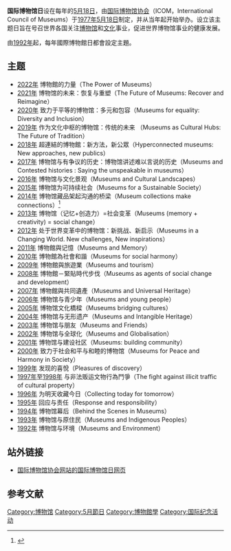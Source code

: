 {{Infobox holiday
| holiday_name = [[国际博物馆日|国际博物馆日]]
| official_name = 国际博物馆日<br />{{lang|en|International Museum Day}}
| image = 
| caption = 
| longtype = [[国际|国际]][[主题日|主题日]]
| date = [[5月18日|5月18日]]
| significance = 号召各界关注[[博物馆|博物馆]]和[[文化产业|文化产业]]，促进博物馆产业的健康发展
| type = international
| website = [https://icom.museum/en/our-actions/events/international-museum-day/ ICOM.museum]
}}
'''国际博物馆日'''设在每年的[[5月18日|5月18日]]，由[[国际博物馆协会|国际博物馆协会]]（ICOM，International Council of Museums）于[[1977年|1977年]][[5月18日|5月18日]]制定，并从当年起开始举办。设立该主题日旨在号召世界各国关注[[博物馆|博物馆]]和[[文化|文化]]事业，促进世界博物馆事业的健康发展。

由[[1992年|1992年]]起，每年國際博物館日都會設定主題。

==主题==
*[[2022年|2022年]] 博物館的力量（The Power of Museums）
*[[2021年|2021年]] 博物馆的未来：恢复与重塑（The Future of Museums: Recover and Reimagine）
*[[2020年|2020年]] 致力于平等的博物馆：多元和包容（Museums for equality: Diversity and Inclusion）
*[[2019年|2019年]] 作为文化中枢的博物馆：传统的未来 （Museums as Cultural Hubs: The Future of Tradition）
*[[2018年|2018年]] 超連結的博物館：新方法，新公眾（Hyperconnected museums: New approaches, new publics）
*[[2017年|2017年]] 博物馆与有争议的历史：博物馆讲述难以言说的历史（Museums and Contested histories : Saying the unspeakable in museums）
*[[2016年|2016年]] 博物馆与文化景观（Museums and Cultural Landscapes）
*[[2015年|2015年]] 博物馆为可持续社会（Museums for a Sustainable Society）
*[[2014年|2014年]] 博物馆藏品架起沟通的桥梁（Museum collections make connections）<ref>{{Cite web |url= http://icom.museum/news/news/article/international-museum-day-2014-1/L/2788/ |title= International Museum Day 2014 |publisher= 国际博物馆协会 |language= en |accessdate= 2014年5月18日 |archive-url= https://web.archive.org/web/20140518121724/http://icom.museum/news/news/article/international-museum-day-2014-1/L/2788/ |archive-date= 2014年5月18日 |dead-url= yes }}</ref>
*[[2013年|2013年]] 博物馆（记忆+创造力）=社会变革（Museums (memory + creativity) = social change）
*[[2012年|2012年]] 处于世界变革中的博物馆：新挑战、新启示（Museums in a Changing World. New challenges, New inspirations）
*[[2011年|2011年]] 博物館與记憶（Museums and Memory）
*[[2010年|2010年]] 博物館為社會和諧（Museums for social harmony）
*[[2009年|2009年]] 博物館與旅遊業（Museums and tourism）
*[[2008年|2008年]] 博物館－緊貼時代步伐（Museums as agents of social change and development）
*[[2007年|2007年]] 博物館與共同遺產（Museums and Universal Heritage）
*[[2006年|2006年]] 博物馆与青少年（Museums and young people）
*[[2005年|2005年]] 博物馆文化橋樑（Museums bridging cultures）
*[[2004年|2004年]] 博物馆与无形遗产（Museums and Intangible Heritage）
*[[2003年|2003年]] 博物馆与朋友（Museums and Friends）
*[[2002年|2002年]] 博物馆与全球化（Museums and Globalisation）
*[[2001年|2001年]] 博物馆与建设社区（Museums: building community）
*[[2000年|2000年]] 致力于社会和平与和睦的博物馆（Museums for Peace and Harmony in Society）
*[[1999年|1999年]] 发现的喜悅（Pleasures of discovery）
*[[1997年|1997年]]至[[1998年|1998年]] 与非法贩运文物行為鬥爭（The fight against illicit traffic of cultural property）
*[[1996年|1996年]] 为明天收藏今日（Collecting today for tomorrow）
*[[1995年|1995年]] 回应与责任（Response and responsibility）
*[[1994年|1994年]] 博物馆幕后（Behind the Scenes in Museums）
*[[1993年|1993年]] 博物馆与原住民（Museums and Indigenous Peoples）
*[[1992年|1992年]] 博物馆与环境（Museums and Environment）

==站外链接==
*[https://web.archive.org/web/20040606143027/http://icom.museum/imd.html 国际博物馆协会网站的国际博物馆日网页]

==参考文献==
{{reflist}}

[[Category:博物馆|Category:博物馆]]
[[Category:5月節日|Category:5月節日]]
[[Category:博物館學|Category:博物館學]]
[[Category:国际纪念活动|Category:国际纪念活动]]